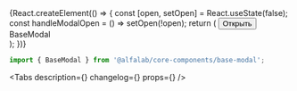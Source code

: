 


<Meta title=' Components/Modals&Overlays/BaseModal' component={BaseModal} />

<Story name='BaseModal'>
    {React.createElement(() => {
        const [open, setOpen] = React.useState(false);
        const handleModalOpen = () => setOpen(!open);
        return (
            <React.Fragment>
                <Button type='button' size='xs' onClick={handleModalOpen}>
                    Открыть
                </Button>
                <BaseModal open={open} onClose={handleModalOpen}>
                    <div style={{ padding: '100px' }}>BaseModal</div>
                </BaseModal>
            </React.Fragment>
        );
    })}
</Story>

<!-- Docs -->

<ComponentHeader name='BaseModal' version={version} package='@alfalab/core-components/base-modal' />

```jsx
import { BaseModal } from '@alfalab/core-components/base-modal';
```

<Tabs
    description={<Description />}
    changelog={<Changelog />}
    props={<ArgsTable of={BaseModalTS} />}
/>
